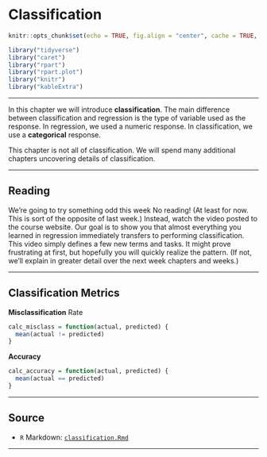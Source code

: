 # Classification

```r
knitr::opts_chunk$set(echo = TRUE, fig.align = "center", cache = TRUE, autodep = TRUE)
```

```r
library("tidyverse")
library("caret")
library("rpart")
library("rpart.plot")
library("knitr")
library("kableExtra")
```

***

In this chapter we will introduce **classification**. The main difference between classification and regression is the type of variable used as the response. In regression, we used a numeric response. In classification, we use a **categorical** response.

This chapter is not all of classification. We will spend many additional chapters uncovering details of classification.

***

## Reading

We're going to try something odd this week No reading! (At least for now. This is sort of the opposite of last week.) Instead, watch the video posted to the course website. Our goal is to show you that almost everything you learned in regression immediately transfers to performing classification. This video simply defines a few new terms and tasks. It might prove frustrating at first, but hopefully you will quickly realize the pattern. (If not, we'll explain in greater detail over the next week chapters and weeks.)

***

## Classification Metrics

**Misclassification** Rate

```r
calc_misclass = function(actual, predicted) {
  mean(actual != predicted)
}
```

**Accuracy**

```r
calc_accuracy = function(actual, predicted) {
  mean(actual == predicted)
}
```

***

## Source

- `R` Markdown: [`classification.Rmd`](classification.Rmd)

***

